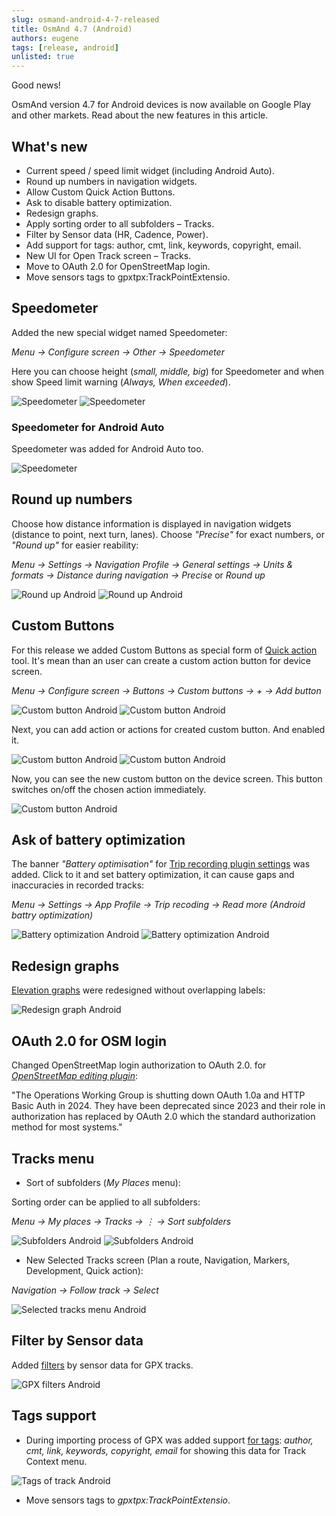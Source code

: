 ```yaml
---
slug: osmand-android-4-7-released
title: OsmAnd 4.7 (Android)
authors: eugene
tags: [release, android]
unlisted: true
---
```



Good news!  

OsmAnd version 4.7 for Android devices is now available on Google Play and other markets. Read about the new features in this article. 

<!--truncate-->


## What's new

- Current speed / speed limit widget (including Android Auto). 
- Round up numbers in navigation widgets. 
- Allow Custom Quick Action Buttons.
- Ask to disable battery optimization.
- Redesign graphs.
- Apply sorting order to all subfolders – Tracks.
- Filter by Sensor data (HR, Cadence, Power).
- Add support for tags: author, cmt, link, keywords, copyright, email.
- New UI for Open Track screen – Tracks.
- Move to OAuth 2.0 for OpenStreetMap login.
- Move sensors tags to gpxtpx:TrackPointExtensio.

## Speedometer

Added the new special widget named Speedometer:

_Menu → Configure screen → Other → Speedometer_

Here you can choose height (_small, middle, big_) for Speedometer and when show Speed limit warning (_Always, When exceeded_).

![Speedometer](./img/speedometer_android.png) ![Speedometer](./img/speedometer_2_android.png)

### Speedometer for Android Auto

Speedometer was added for Android Auto too.

![Speedometer](./img/speedometer_3_android.png)

## Round up numbers

Choose how distance information is displayed in navigation widgets (distance to point, next turn, lanes). Choose _"Precise"_ for exact numbers, or _"Round up"_ for easier reability:

_Menu → Settings → Navigation Profile → General settings → Units & formats → Distance during navigation → Precise_ or _Round up_

![Round up Android](./img/roundup_android.png) ![Round up Android](./img/roundup_2_android.png)

## Custom Buttons

For this release we added Custom Buttons as special form of [Quick action](https://osmand.net/docs/user/widgets/quick-action) tool. It's mean than an user can create a custom action button for device screen.

_Menu → Configure screen → Buttons → Custom buttons → + → Add button_

![Custom button Android](./img/custom_button_android.png) 
![Custom button Android](./img/custom_button_2_android.png)

Next, you can add action or actions for created custom button. And enabled it.

![Custom button Android](./img/custom_button_3_android.png) 
![Custom button Android](./img/custom_button_4_android.png)

Now, you can see the new custom button on the device screen. This button switches on/off the chosen action immediately.

![Custom button Android](./img/custom_button_5_android.png)

## Ask of battery optimization

The banner _"Battery optimisation"_ for [Trip recording plugin settings](https://osmand.net/docs/user/plugins/trip-recording#recording-settings) was added. Click to it and set battery optimization, it can cause gaps and inaccuracies in recorded tracks:

_Menu → Settings → App Profile → Trip recoding → Read more (Android battry optimization)_

![Battery optimization Android](./img/battery_optim_android.png) 
![Battery optimization Android](./img/battery_optim_1_android.png)

## Redesign graphs

[Elevation graphs](https://osmand.net/docs/user/plan-route/create-route#graph) were redesigned without overlapping labels:

![Redesign graph Android](./img/redesign_graph_android.png)


## OAuth 2.0 for OSM login


Changed OpenStreetMap login authorization to OAuth 2.0. for [_OpenStreetMap editing plugin_](https://osmand.net/docs/user/plugins/osm-editing#settings):

"The Operations Working Group is shutting down OAuth 1.0a and HTTP Basic Auth in 2024. They have been deprecated since 2023 and their role in authorization has replaced by OAuth 2.0 which the standard authorization method for most systems."

## Tracks menu

- Sort of subfolders (_My Places_ menu):

Sorting order can be applied to all subfolders:

_Menu → My places → Tracks → &#8942; → Sort subfolders_

![Subfolders Android](./img/subfolders_android.png) ![Subfolders Android](./img/subfolders_1_android.png)

- New Selected Tracks screen (Plan a route, Navigation, Markers, Development, Quick action):

_Navigation → Follow track → Select_

![Selected tracks menu Android](./img/selected_tracks_menu_android.png)

## Filter by Sensor data

Added [filters](https://osmand.net/docs/user/personal/tracks#filter) by sensor data for GPX tracks.

![GPX filters Android](./img/gpx_filters_android.png)

## Tags support

- During importing process of GPX was added support [for tags](https://github.com/osmandapp/OsmAnd/issues/18342): _author, cmt, link, keywords, copyright, email_ for showing this data for Track Context menu.

![Tags of track Android](./img/tags_track_android.png)

- Move sensors tags to _gpxtpx:TrackPointExtensio_.